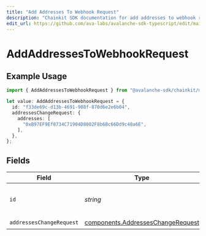 ```yaml
---
title: "Add Addresses To Webhook Request"
description: "Chainkit SDK documentation for add addresses to webhook request"
edit_url: https://github.com/ava-labs/avalanche-sdk-typescript/edit/main/chainkit/docs/models/operations/addaddressestowebhookrequest.md
---
```


# AddAddressesToWebhookRequest

## Example Usage

```typescript
import { AddAddressesToWebhookRequest } from "@avalanche-sdk/chainkit/models/operations";

let value: AddAddressesToWebhookRequest = {
  id: "f33de69c-d13b-4691-908f-870d6e2e6b04",
  addressesChangeRequest: {
    addresses: [
      "0xB97EF9Ef8734C71904D8002F8b6Bc66Dd9c48a6E",
    ],
  },
};
```

## Fields

| Field                                                                                  | Type                                                                                   | Required                                                                               | Description                                                                            | Example                                                                                |
| -------------------------------------------------------------------------------------- | -------------------------------------------------------------------------------------- | -------------------------------------------------------------------------------------- | -------------------------------------------------------------------------------------- | -------------------------------------------------------------------------------------- |
| `id`                                                                                   | *string*                                                                               | :heavy_check_mark:                                                                     | The webhook identifier.                                                                | f33de69c-d13b-4691-908f-870d6e2e6b04                                                   |
| `addressesChangeRequest`                                                               | [components.AddressesChangeRequest](https://github.com/ava-labs/avalanche-sdk-typescript/blob/main/chainkit/models/components/addresseschangerequest.md) | :heavy_check_mark:                                                                     | N/A                                                                                    |                                                                                        |